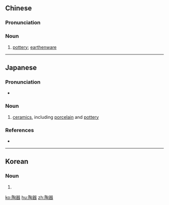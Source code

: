 ==Chinese==
{{zh-forms}}

===Pronunciation===
{{zh-pron
|m=táoqì
|c=tou4 hei3
|ma=Zh-táoqì.ogg
|cat=n
}}

===Noun===
{{zh-noun}}

# [[pottery]]; [[earthenware]]

----

==Japanese==
{{ja-kanjitab|とう|き|yomi=on}}

===Pronunciation===
* {{ja-pron|とうき|y=o|acc=1|acc_ref=NHK}}

===Noun===
{{ja-noun|とうき}}

# [[ceramics]], including [[porcelain]] and [[pottery]]

===References===
<references/>
* {{R:Shogakukan}}

----

==Korean==
{{ko-hanjatab}}

===Noun===
{{ko-noun|hangeul=도기}}

# {{hanja form of|도기|pottery}}

[[ko:陶器]]
[[hu:陶器]]
[[zh:陶器]]